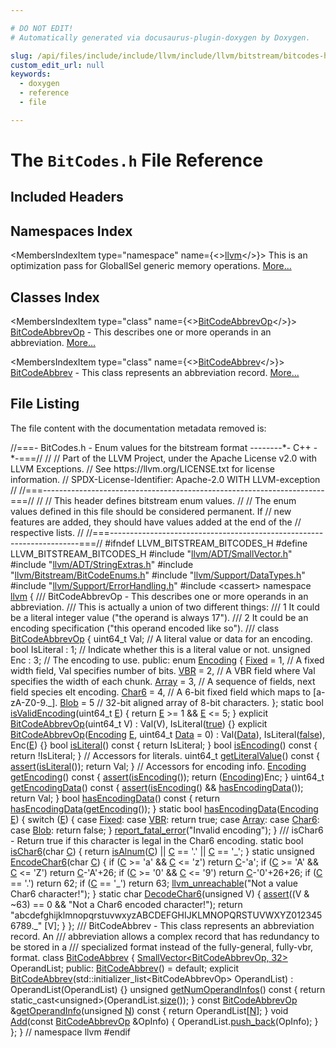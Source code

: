 ```yaml
---

# DO NOT EDIT!
# Automatically generated via docusaurus-plugin-doxygen by Doxygen.

slug: /api/files/include/include/llvm/include/llvm/bitstream/bitcodes-h
custom_edit_url: null
keywords:
  - doxygen
  - reference
  - file

---
```





# The `BitCodes.h` File Reference

<DoxygenPage pluginConfig={pluginConfig}>



## Included Headers

<IncludesList>
<IncludesListItem
  filePath="llvm/ADT/SmallVector.h"
  permalink="/docs/api/files/include/include/llvm/include/llvm/adt/smallvector-h"
  isLocal="true" />
<IncludesListItem
  filePath="llvm/ADT/StringExtras.h"
  permalink="/docs/api/files/include/include/llvm/include/llvm/adt/stringextras-h"
  isLocal="true" />
<IncludesListItem
  filePath="llvm/Bitstream/BitCodeEnums.h"
  permalink="/docs/api/files/include/include/llvm/include/llvm/bitstream/bitcodeenums-h"
  isLocal="true" />
<IncludesListItem
  filePath="llvm/Support/DataTypes.h"
  permalink="/docs/api/files/include/include/llvm/include/llvm/support/datatypes-h"
  isLocal="true" />
<IncludesListItem
  filePath="llvm/Support/ErrorHandling.h"
  permalink="/docs/api/files/include/include/llvm/include/llvm/support/errorhandling-h"
  isLocal="true" />
<IncludesListItem
  filePath="cassert"
  permalink=""
  isLocal="false" />
</IncludesList>

## Namespaces Index

<MembersIndex>

<MembersIndexItem
  type="namespace"
  name={<><a href="/docs/api/namespaces/llvm">llvm</a></>}>
This is an optimization pass for GlobalISel generic memory operations. <a href="/docs/api/namespaces/llvm/#details">More...</a>
</MembersIndexItem>

</MembersIndex>

## Classes Index

<MembersIndex>

<MembersIndexItem
  type="class"
  name={<><a href="/docs/api/classes/llvm/bitcodeabbrevop">BitCodeAbbrevOp</a></>}>
<a href="/docs/api/classes/llvm/bitcodeabbrevop">BitCodeAbbrevOp</a> - This describes one or more operands in an abbreviation. <a href="/docs/api/classes/llvm/bitcodeabbrevop/#details">More...</a>
</MembersIndexItem>

<MembersIndexItem
  type="class"
  name={<><a href="/docs/api/classes/llvm/bitcodeabbrev">BitCodeAbbrev</a></>}>
<a href="/docs/api/classes/llvm/bitcodeabbrev">BitCodeAbbrev</a> - This class represents an abbreviation record. <a href="/docs/api/classes/llvm/bitcodeabbrev/#details">More...</a>
</MembersIndexItem>

</MembersIndex>


## File Listing

The file content with the documentation metadata removed is:

<ProgramListing>

<Link id="l00001" /><CodeLine lineNumber="1"><Highlight kind="comment">//===- BitCodes.h - Enum values for the bitstream format --------&#42;- C++ -&#42;-===//</Highlight><Highlight kind="normal"></Highlight></CodeLine>
<Link id="l00002" /><CodeLine lineNumber="2"><Highlight kind="normal"></Highlight><Highlight kind="comment">//</Highlight><Highlight kind="normal"></Highlight></CodeLine>
<Link id="l00003" /><CodeLine lineNumber="3"><Highlight kind="normal"></Highlight><Highlight kind="comment">// Part of the LLVM Project, under the Apache License v2.0 with LLVM Exceptions.</Highlight><Highlight kind="normal"></Highlight></CodeLine>
<Link id="l00004" /><CodeLine lineNumber="4"><Highlight kind="normal"></Highlight><Highlight kind="comment">// See https://llvm.org/LICENSE.txt for license information.</Highlight><Highlight kind="normal"></Highlight></CodeLine>
<Link id="l00005" /><CodeLine lineNumber="5"><Highlight kind="normal"></Highlight><Highlight kind="comment">// SPDX-License-Identifier: Apache-2.0 WITH LLVM-exception</Highlight><Highlight kind="normal"></Highlight></CodeLine>
<Link id="l00006" /><CodeLine lineNumber="6"><Highlight kind="normal"></Highlight><Highlight kind="comment">//</Highlight><Highlight kind="normal"></Highlight></CodeLine>
<Link id="l00007" /><CodeLine lineNumber="7"><Highlight kind="normal"></Highlight><Highlight kind="comment">//===----------------------------------------------------------------------===//</Highlight><Highlight kind="normal"></Highlight></CodeLine>
<Link id="l00008" /><CodeLine lineNumber="8"><Highlight kind="normal"></Highlight><Highlight kind="comment">//</Highlight><Highlight kind="normal"></Highlight></CodeLine>
<Link id="l00009" /><CodeLine lineNumber="9"><Highlight kind="normal"></Highlight><Highlight kind="comment">// This header defines bitstream enum values.</Highlight><Highlight kind="normal"></Highlight></CodeLine>
<Link id="l00010" /><CodeLine lineNumber="10"><Highlight kind="normal"></Highlight><Highlight kind="comment">//</Highlight><Highlight kind="normal"></Highlight></CodeLine>
<Link id="l00011" /><CodeLine lineNumber="11"><Highlight kind="normal"></Highlight><Highlight kind="comment">// The enum values defined in this file should be considered permanent.  If</Highlight><Highlight kind="normal"></Highlight></CodeLine>
<Link id="l00012" /><CodeLine lineNumber="12"><Highlight kind="normal"></Highlight><Highlight kind="comment">// new features are added, they should have values added at the end of the</Highlight><Highlight kind="normal"></Highlight></CodeLine>
<Link id="l00013" /><CodeLine lineNumber="13"><Highlight kind="normal"></Highlight><Highlight kind="comment">// respective lists.</Highlight><Highlight kind="normal"></Highlight></CodeLine>
<Link id="l00014" /><CodeLine lineNumber="14"><Highlight kind="normal"></Highlight><Highlight kind="comment">//</Highlight><Highlight kind="normal"></Highlight></CodeLine>
<Link id="l00015" /><CodeLine lineNumber="15"><Highlight kind="normal"></Highlight><Highlight kind="comment">//===----------------------------------------------------------------------===//</Highlight><Highlight kind="normal"></Highlight></CodeLine>
<Link id="l00016" /><CodeLine lineNumber="16"><Highlight kind="normal"></Highlight></CodeLine>
<Link id="l00017" /><CodeLine lineNumber="17"><Highlight kind="normal"></Highlight><Highlight kind="preprocessor">#ifndef LLVM&#95;BITSTREAM&#95;BITCODES&#95;H</Highlight><Highlight kind="normal"></Highlight></CodeLine>
<Link id="l00018" /><CodeLine lineNumber="18"><Highlight kind="normal"></Highlight><Highlight kind="preprocessor">#define LLVM&#95;BITSTREAM&#95;BITCODES&#95;H</Highlight><Highlight kind="normal"></Highlight></CodeLine>
<Link id="l00019" /><CodeLine lineNumber="19"><Highlight kind="normal"></Highlight></CodeLine>
<Link id="l00020" /><CodeLine lineNumber="20"><Highlight kind="normal"></Highlight><Highlight kind="preprocessor">#include &quot;<a href="/docs/api/files/include/include/llvm/include/llvm/adt/smallvector-h">llvm/ADT/SmallVector.h</a>&quot;</Highlight><Highlight kind="normal"></Highlight></CodeLine>
<Link id="l00021" /><CodeLine lineNumber="21"><Highlight kind="normal"></Highlight><Highlight kind="preprocessor">#include &quot;<a href="/docs/api/files/include/include/llvm/include/llvm/adt/stringextras-h">llvm/ADT/StringExtras.h</a>&quot;</Highlight><Highlight kind="normal"></Highlight></CodeLine>
<Link id="l00022" /><CodeLine lineNumber="22"><Highlight kind="normal"></Highlight><Highlight kind="preprocessor">#include &quot;<a href="/docs/api/files/include/include/llvm/include/llvm/bitstream/bitcodeenums-h">llvm/Bitstream/BitCodeEnums.h</a>&quot;</Highlight><Highlight kind="normal"></Highlight></CodeLine>
<Link id="l00023" /><CodeLine lineNumber="23"><Highlight kind="normal"></Highlight><Highlight kind="preprocessor">#include &quot;<a href="/docs/api/files/include/include/llvm/include/llvm/support/datatypes-h">llvm/Support/DataTypes.h</a>&quot;</Highlight><Highlight kind="normal"></Highlight></CodeLine>
<Link id="l00024" /><CodeLine lineNumber="24"><Highlight kind="normal"></Highlight><Highlight kind="preprocessor">#include &quot;<a href="/docs/api/files/include/include/llvm/include/llvm/support/errorhandling-h">llvm/Support/ErrorHandling.h</a>&quot;</Highlight><Highlight kind="normal"></Highlight></CodeLine>
<Link id="l00025" /><CodeLine lineNumber="25"><Highlight kind="normal"></Highlight><Highlight kind="preprocessor">#include &lt;cassert&gt;</Highlight><Highlight kind="normal"></Highlight></CodeLine>
<Link id="l00026" /><CodeLine lineNumber="26"><Highlight kind="normal"></Highlight></CodeLine>
<Link id="l00027" /><CodeLine lineNumber="27"><Highlight kind="normal"></Highlight><Highlight kind="keyword">namespace </Highlight><Highlight kind="normal"><a href="/docs/api/namespaces/llvm">llvm</a> &#123;</Highlight><Highlight kind="comment"></Highlight></CodeLine>
<Link id="l00028" /><CodeLine lineNumber="28"><Highlight kind="comment">/// BitCodeAbbrevOp - This describes one or more operands in an abbreviation.</Highlight></CodeLine>
<Link id="l00029" /><CodeLine lineNumber="29"><Highlight kind="comment">/// This is actually a union of two different things:</Highlight></CodeLine>
<Link id="l00030" /><CodeLine lineNumber="30"><Highlight kind="comment">///   1 It could be a literal integer value (&quot;the operand is always 17&quot;).</Highlight></CodeLine>
<Link id="l00031" /><CodeLine lineNumber="31"><Highlight kind="comment">///   2 It could be an encoding specification (&quot;this operand encoded like so&quot;).</Highlight></CodeLine>
<Link id="l00032" /><CodeLine lineNumber="32"><Highlight kind="comment">///</Highlight><Highlight kind="normal"></Highlight></CodeLine>
<Link id="l00033" /><CodeLine lineNumber="33" lineLink="/docs/api/classes/llvm/bitcodeabbrevop"><Highlight kind="normal"></Highlight><Highlight kind="keyword">class </Highlight><Highlight kind="normal"><a href="/docs/api/classes/llvm/bitcodeabbrevop/#a1f110ef2940ded67984bb61231099377">BitCodeAbbrevOp</a> &#123;</Highlight></CodeLine>
<Link id="l00034" /><CodeLine lineNumber="34"><Highlight kind="normal">  uint64&#95;t Val;           </Highlight><Highlight kind="comment">// A literal value or data for an encoding.</Highlight><Highlight kind="normal"></Highlight></CodeLine>
<Link id="l00035" /><CodeLine lineNumber="35"><Highlight kind="normal">  </Highlight><Highlight kind="keywordtype">bool</Highlight><Highlight kind="normal"> IsLiteral : 1;     </Highlight><Highlight kind="comment">// Indicate whether this is a literal value or not.</Highlight><Highlight kind="normal"></Highlight></CodeLine>
<Link id="l00036" /><CodeLine lineNumber="36"><Highlight kind="normal">  </Highlight><Highlight kind="keywordtype">unsigned</Highlight><Highlight kind="normal"> Enc   : 3;     </Highlight><Highlight kind="comment">// The encoding to use.</Highlight><Highlight kind="normal"></Highlight></CodeLine>
<Link id="l00037" /><CodeLine lineNumber="37"><Highlight kind="normal"></Highlight><Highlight kind="keyword">public</Highlight><Highlight kind="normal">:</Highlight></CodeLine>
<Link id="l00038" /><CodeLine lineNumber="38" lineLink="/docs/api/classes/llvm/bitcodeabbrevop/#a8694ae7ca83441b2764d71711b17e672"><Highlight kind="normal">  </Highlight><Highlight kind="keyword">enum</Highlight><Highlight kind="normal"> <a href="/docs/api/classes/llvm/bitcodeabbrevop/#a8694ae7ca83441b2764d71711b17e672">Encoding</a> &#123;</Highlight></CodeLine>
<Link id="l00039" /><CodeLine lineNumber="39" lineLink="/docs/api/classes/llvm/bitcodeabbrevop/#a8694ae7ca83441b2764d71711b17e672abfdef4054ace82e3ddb8794bc5ca471c"><Highlight kind="normal">    <a href="/docs/api/classes/llvm/bitcodeabbrevop/#a8694ae7ca83441b2764d71711b17e672abfdef4054ace82e3ddb8794bc5ca471c">Fixed</a> = 1,  </Highlight><Highlight kind="comment">// A fixed width field, Val specifies number of bits.</Highlight><Highlight kind="normal"></Highlight></CodeLine>
<Link id="l00040" /><CodeLine lineNumber="40" lineLink="/docs/api/classes/llvm/bitcodeabbrevop/#a8694ae7ca83441b2764d71711b17e672ade2457e8051855ad2911d62202458e20"><Highlight kind="normal">    <a href="/docs/api/classes/llvm/bitcodeabbrevop/#a8694ae7ca83441b2764d71711b17e672ade2457e8051855ad2911d62202458e20">VBR</a>   = 2,  </Highlight><Highlight kind="comment">// A VBR field where Val specifies the width of each chunk.</Highlight><Highlight kind="normal"></Highlight></CodeLine>
<Link id="l00041" /><CodeLine lineNumber="41" lineLink="/docs/api/classes/llvm/bitcodeabbrevop/#a8694ae7ca83441b2764d71711b17e672ac45cef5b964b589fb0741ccc577eaf2c"><Highlight kind="normal">    <a href="/docs/api/classes/llvm/bitcodeabbrevop/#a8694ae7ca83441b2764d71711b17e672ac45cef5b964b589fb0741ccc577eaf2c">Array</a> = 3,  </Highlight><Highlight kind="comment">// A sequence of fields, next field species elt encoding.</Highlight><Highlight kind="normal"></Highlight></CodeLine>
<Link id="l00042" /><CodeLine lineNumber="42" lineLink="/docs/api/classes/llvm/bitcodeabbrevop/#a8694ae7ca83441b2764d71711b17e672a5a7811cd25e6ed838a03c49776237b4a"><Highlight kind="normal">    <a href="/docs/api/classes/llvm/bitcodeabbrevop/#a8694ae7ca83441b2764d71711b17e672a5a7811cd25e6ed838a03c49776237b4a">Char6</a> = 4,  </Highlight><Highlight kind="comment">// A 6-bit fixed field which maps to &#91;a-zA-Z0-9.&#95;&#93;.</Highlight><Highlight kind="normal"></Highlight></CodeLine>
<Link id="l00043" /><CodeLine lineNumber="43" lineLink="/docs/api/classes/llvm/bitcodeabbrevop/#a8694ae7ca83441b2764d71711b17e672a35cc66c7fc730d5572ae851efc3f3f47"><Highlight kind="normal">    <a href="/docs/api/classes/llvm/bitcodeabbrevop/#a8694ae7ca83441b2764d71711b17e672a35cc66c7fc730d5572ae851efc3f3f47">Blob</a>  = 5   </Highlight><Highlight kind="comment">// 32-bit aligned array of 8-bit characters.</Highlight><Highlight kind="normal"></Highlight></CodeLine>
<Link id="l00044" /><CodeLine lineNumber="44"><Highlight kind="normal">  &#125;;</Highlight></CodeLine>
<Link id="l00045" /><CodeLine lineNumber="45"><Highlight kind="normal"></Highlight></CodeLine>
<Link id="l00046" /><CodeLine lineNumber="46" lineLink="/docs/api/classes/llvm/bitcodeabbrevop/#a1e36d5beb226a6e34370d47cf0d76b70"><Highlight kind="normal">  </Highlight><Highlight kind="keyword">static</Highlight><Highlight kind="normal"> </Highlight><Highlight kind="keywordtype">bool</Highlight><Highlight kind="normal"> <a href="/docs/api/classes/llvm/bitcodeabbrevop/#a1e36d5beb226a6e34370d47cf0d76b70">isValidEncoding</a>(uint64&#95;t <a href="/docs/api/files/lib/lib/ir/builtingcs-cpp/#abb2b3a60ccc38a28239e19a1646e0c8a">E</a>) &#123;</Highlight></CodeLine>
<Link id="l00047" /><CodeLine lineNumber="47"><Highlight kind="normal">    </Highlight><Highlight kind="keywordflow">return</Highlight><Highlight kind="normal"> <a href="/docs/api/files/lib/lib/ir/builtingcs-cpp/#abb2b3a60ccc38a28239e19a1646e0c8a">E</a> &gt;= 1 &amp;&amp; <a href="/docs/api/files/lib/lib/ir/builtingcs-cpp/#abb2b3a60ccc38a28239e19a1646e0c8a">E</a> &lt;= 5;</Highlight></CodeLine>
<Link id="l00048" /><CodeLine lineNumber="48"><Highlight kind="normal">  &#125;</Highlight></CodeLine>
<Link id="l00049" /><CodeLine lineNumber="49"><Highlight kind="normal"></Highlight></CodeLine>
<Link id="l00050" /><CodeLine lineNumber="50" lineLink="/docs/api/classes/llvm/bitcodeabbrevop/#a1f110ef2940ded67984bb61231099377"><Highlight kind="normal">  </Highlight><Highlight kind="keyword">explicit</Highlight><Highlight kind="normal"> <a href="/docs/api/classes/llvm/bitcodeabbrevop/#a1f110ef2940ded67984bb61231099377">BitCodeAbbrevOp</a>(uint64&#95;t V) :  Val(V), IsLiteral(<a href="/docs/api/files/lib/lib/analysis/basicaliasanalysis-cpp/#af6d5cafbdfc5313e65d990120021a3ec">true</a>) &#123;&#125;</Highlight></CodeLine>
<Link id="l00051" /><CodeLine lineNumber="51" lineLink="/docs/api/classes/llvm/bitcodeabbrevop/#a8ee361f2c3f03608ca7159133ac4396f"><Highlight kind="normal">  </Highlight><Highlight kind="keyword">explicit</Highlight><Highlight kind="normal"> <a href="/docs/api/classes/llvm/bitcodeabbrevop/#a8ee361f2c3f03608ca7159133ac4396f">BitCodeAbbrevOp</a>(<a href="/docs/api/classes/llvm/bitcodeabbrevop/#a8694ae7ca83441b2764d71711b17e672">Encoding</a> <a href="/docs/api/files/lib/lib/ir/builtingcs-cpp/#abb2b3a60ccc38a28239e19a1646e0c8a">E</a>, uint64&#95;t <a href="/docs/api/namespaces/llvm/#aa20539e89704d20b98b97e9c3feac934">Data</a> = 0)</Highlight></CodeLine>
<Link id="l00052" /><CodeLine lineNumber="52"><Highlight kind="normal">    : Val(<a href="/docs/api/namespaces/llvm/#aa20539e89704d20b98b97e9c3feac934">Data</a>), IsLiteral(<a href="/docs/api/namespaces/false">false</a>), Enc(<a href="/docs/api/files/lib/lib/ir/builtingcs-cpp/#abb2b3a60ccc38a28239e19a1646e0c8a">E</a>) &#123;&#125;</Highlight></CodeLine>
<Link id="l00053" /><CodeLine lineNumber="53"><Highlight kind="normal"></Highlight></CodeLine>
<Link id="l00054" /><CodeLine lineNumber="54" lineLink="/docs/api/classes/llvm/bitcodeabbrevop/#a6f1603f92a466f1b509194b8a81bb126"><Highlight kind="normal">  </Highlight><Highlight kind="keywordtype">bool</Highlight><Highlight kind="normal"> <a href="/docs/api/classes/llvm/bitcodeabbrevop/#a6f1603f92a466f1b509194b8a81bb126">isLiteral</a>()</Highlight><Highlight kind="keyword"> const  </Highlight><Highlight kind="normal">&#123; </Highlight><Highlight kind="keywordflow">return</Highlight><Highlight kind="normal"> IsLiteral; &#125;</Highlight></CodeLine>
<Link id="l00055" /><CodeLine lineNumber="55" lineLink="/docs/api/classes/llvm/bitcodeabbrevop/#a76df75acf1c2d256650e9a1f48ec6841"><Highlight kind="normal">  </Highlight><Highlight kind="keywordtype">bool</Highlight><Highlight kind="normal"> <a href="/docs/api/classes/llvm/bitcodeabbrevop/#a76df75acf1c2d256650e9a1f48ec6841">isEncoding</a>()</Highlight><Highlight kind="keyword"> const </Highlight><Highlight kind="normal">&#123; </Highlight><Highlight kind="keywordflow">return</Highlight><Highlight kind="normal"> !IsLiteral; &#125;</Highlight></CodeLine>
<Link id="l00056" /><CodeLine lineNumber="56"><Highlight kind="normal"></Highlight></CodeLine>
<Link id="l00057" /><CodeLine lineNumber="57"><Highlight kind="normal">  </Highlight><Highlight kind="comment">// Accessors for literals.</Highlight><Highlight kind="normal"></Highlight></CodeLine>
<Link id="l00058" /><CodeLine lineNumber="58" lineLink="/docs/api/classes/llvm/bitcodeabbrevop/#a0bc6f7bc37fa086d3161c2c9094d45f7"><Highlight kind="normal">  uint64&#95;t <a href="/docs/api/classes/llvm/bitcodeabbrevop/#a0bc6f7bc37fa086d3161c2c9094d45f7">getLiteralValue</a>()</Highlight><Highlight kind="keyword"> const </Highlight><Highlight kind="normal">&#123; <a href="/docs/api/files/lib/lib/target/lib/target/amdgpu/silowercontrolflow-cpp/#a4868c5d81c5ccc98c47aeab6244346a0">assert</a>(<a href="/docs/api/classes/llvm/bitcodeabbrevop/#a6f1603f92a466f1b509194b8a81bb126">isLiteral</a>()); </Highlight><Highlight kind="keywordflow">return</Highlight><Highlight kind="normal"> Val; &#125;</Highlight></CodeLine>
<Link id="l00059" /><CodeLine lineNumber="59"><Highlight kind="normal"></Highlight></CodeLine>
<Link id="l00060" /><CodeLine lineNumber="60"><Highlight kind="normal">  </Highlight><Highlight kind="comment">// Accessors for encoding info.</Highlight><Highlight kind="normal"></Highlight></CodeLine>
<Link id="l00061" /><CodeLine lineNumber="61" lineLink="/docs/api/classes/llvm/bitcodeabbrevop/#ada35e1af0081a146ef125b96ffef7c37"><Highlight kind="normal">  <a href="/docs/api/classes/llvm/bitcodeabbrevop/#a8694ae7ca83441b2764d71711b17e672">Encoding</a> <a href="/docs/api/classes/llvm/bitcodeabbrevop/#ada35e1af0081a146ef125b96ffef7c37">getEncoding</a>()</Highlight><Highlight kind="keyword"> const </Highlight><Highlight kind="normal">&#123; <a href="/docs/api/files/lib/lib/target/lib/target/amdgpu/silowercontrolflow-cpp/#a4868c5d81c5ccc98c47aeab6244346a0">assert</a>(<a href="/docs/api/classes/llvm/bitcodeabbrevop/#a76df75acf1c2d256650e9a1f48ec6841">isEncoding</a>()); </Highlight><Highlight kind="keywordflow">return</Highlight><Highlight kind="normal"> (<a href="/docs/api/classes/llvm/bitcodeabbrevop/#a8694ae7ca83441b2764d71711b17e672">Encoding</a>)Enc; &#125;</Highlight></CodeLine>
<Link id="l00062" /><CodeLine lineNumber="62" lineLink="/docs/api/classes/llvm/bitcodeabbrevop/#af7ce5e3c7c6d19179148ae60888aeae5"><Highlight kind="normal">  uint64&#95;t <a href="/docs/api/classes/llvm/bitcodeabbrevop/#af7ce5e3c7c6d19179148ae60888aeae5">getEncodingData</a>()</Highlight><Highlight kind="keyword"> const </Highlight><Highlight kind="normal">&#123;</Highlight></CodeLine>
<Link id="l00063" /><CodeLine lineNumber="63"><Highlight kind="normal">    <a href="/docs/api/files/lib/lib/target/lib/target/amdgpu/silowercontrolflow-cpp/#a4868c5d81c5ccc98c47aeab6244346a0">assert</a>(<a href="/docs/api/classes/llvm/bitcodeabbrevop/#a76df75acf1c2d256650e9a1f48ec6841">isEncoding</a>() &amp;&amp; <a href="/docs/api/classes/llvm/bitcodeabbrevop/#a4bd23dfb57d0c2de37906bcfd6cfa4b0">hasEncodingData</a>());</Highlight></CodeLine>
<Link id="l00064" /><CodeLine lineNumber="64"><Highlight kind="normal">    </Highlight><Highlight kind="keywordflow">return</Highlight><Highlight kind="normal"> Val;</Highlight></CodeLine>
<Link id="l00065" /><CodeLine lineNumber="65"><Highlight kind="normal">  &#125;</Highlight></CodeLine>
<Link id="l00066" /><CodeLine lineNumber="66"><Highlight kind="normal"></Highlight></CodeLine>
<Link id="l00067" /><CodeLine lineNumber="67" lineLink="/docs/api/classes/llvm/bitcodeabbrevop/#a4bd23dfb57d0c2de37906bcfd6cfa4b0"><Highlight kind="normal">  </Highlight><Highlight kind="keywordtype">bool</Highlight><Highlight kind="normal"> <a href="/docs/api/classes/llvm/bitcodeabbrevop/#a4bd23dfb57d0c2de37906bcfd6cfa4b0">hasEncodingData</a>()</Highlight><Highlight kind="keyword"> const </Highlight><Highlight kind="normal">&#123; </Highlight><Highlight kind="keywordflow">return</Highlight><Highlight kind="normal"> <a href="/docs/api/classes/llvm/bitcodeabbrevop/#a4bd23dfb57d0c2de37906bcfd6cfa4b0">hasEncodingData</a>(<a href="/docs/api/classes/llvm/bitcodeabbrevop/#ada35e1af0081a146ef125b96ffef7c37">getEncoding</a>()); &#125;</Highlight></CodeLine>
<Link id="l00068" /><CodeLine lineNumber="68" lineLink="/docs/api/classes/llvm/bitcodeabbrevop/#a7a51581067ca91dc106ff316a19a8233"><Highlight kind="normal">  </Highlight><Highlight kind="keyword">static</Highlight><Highlight kind="normal"> </Highlight><Highlight kind="keywordtype">bool</Highlight><Highlight kind="normal"> <a href="/docs/api/classes/llvm/bitcodeabbrevop/#a7a51581067ca91dc106ff316a19a8233">hasEncodingData</a>(<a href="/docs/api/classes/llvm/bitcodeabbrevop/#a8694ae7ca83441b2764d71711b17e672">Encoding</a> <a href="/docs/api/files/lib/lib/ir/builtingcs-cpp/#abb2b3a60ccc38a28239e19a1646e0c8a">E</a>) &#123;</Highlight></CodeLine>
<Link id="l00069" /><CodeLine lineNumber="69"><Highlight kind="normal">    </Highlight><Highlight kind="keywordflow">switch</Highlight><Highlight kind="normal"> (<a href="/docs/api/files/lib/lib/ir/builtingcs-cpp/#abb2b3a60ccc38a28239e19a1646e0c8a">E</a>) &#123;</Highlight></CodeLine>
<Link id="l00070" /><CodeLine lineNumber="70"><Highlight kind="normal">    </Highlight><Highlight kind="keywordflow">case</Highlight><Highlight kind="normal"> <a href="/docs/api/classes/llvm/bitcodeabbrevop/#a8694ae7ca83441b2764d71711b17e672abfdef4054ace82e3ddb8794bc5ca471c">Fixed</a>:</Highlight></CodeLine>
<Link id="l00071" /><CodeLine lineNumber="71"><Highlight kind="normal">    </Highlight><Highlight kind="keywordflow">case</Highlight><Highlight kind="normal"> <a href="/docs/api/classes/llvm/bitcodeabbrevop/#a8694ae7ca83441b2764d71711b17e672ade2457e8051855ad2911d62202458e20">VBR</a>:</Highlight></CodeLine>
<Link id="l00072" /><CodeLine lineNumber="72"><Highlight kind="normal">      </Highlight><Highlight kind="keywordflow">return</Highlight><Highlight kind="normal"> </Highlight><Highlight kind="keyword">true</Highlight><Highlight kind="normal">;</Highlight></CodeLine>
<Link id="l00073" /><CodeLine lineNumber="73"><Highlight kind="normal">    </Highlight><Highlight kind="keywordflow">case</Highlight><Highlight kind="normal"> <a href="/docs/api/classes/llvm/bitcodeabbrevop/#a8694ae7ca83441b2764d71711b17e672ac45cef5b964b589fb0741ccc577eaf2c">Array</a>:</Highlight></CodeLine>
<Link id="l00074" /><CodeLine lineNumber="74"><Highlight kind="normal">    </Highlight><Highlight kind="keywordflow">case</Highlight><Highlight kind="normal"> <a href="/docs/api/classes/llvm/bitcodeabbrevop/#a8694ae7ca83441b2764d71711b17e672a5a7811cd25e6ed838a03c49776237b4a">Char6</a>:</Highlight></CodeLine>
<Link id="l00075" /><CodeLine lineNumber="75"><Highlight kind="normal">    </Highlight><Highlight kind="keywordflow">case</Highlight><Highlight kind="normal"> <a href="/docs/api/classes/llvm/bitcodeabbrevop/#a8694ae7ca83441b2764d71711b17e672a35cc66c7fc730d5572ae851efc3f3f47">Blob</a>:</Highlight></CodeLine>
<Link id="l00076" /><CodeLine lineNumber="76"><Highlight kind="normal">      </Highlight><Highlight kind="keywordflow">return</Highlight><Highlight kind="normal"> </Highlight><Highlight kind="keyword">false</Highlight><Highlight kind="normal">;</Highlight></CodeLine>
<Link id="l00077" /><CodeLine lineNumber="77"><Highlight kind="normal">    &#125;</Highlight></CodeLine>
<Link id="l00078" /><CodeLine lineNumber="78"><Highlight kind="normal">    <a href="/docs/api/namespaces/llvm/#a7f2a3d4dcfee70225988aec53ff1e173">report&#95;fatal&#95;error</a>(</Highlight><Highlight kind="stringliteral">&quot;Invalid encoding&quot;</Highlight><Highlight kind="normal">);</Highlight></CodeLine>
<Link id="l00079" /><CodeLine lineNumber="79"><Highlight kind="normal">  &#125;</Highlight></CodeLine>
<Link id="l00080" /><CodeLine lineNumber="80"><Highlight kind="normal"></Highlight><Highlight kind="comment"></Highlight></CodeLine>
<Link id="l00081" /><CodeLine lineNumber="81"><Highlight kind="comment">  /// isChar6 - Return true if this character is legal in the Char6 encoding.</Highlight><Highlight kind="normal"></Highlight></CodeLine>
<Link id="l00082" /><CodeLine lineNumber="82" lineLink="/docs/api/classes/llvm/bitcodeabbrevop/#a04864a36012093c3174c0e762331eb23"><Highlight kind="normal">  </Highlight><Highlight kind="keyword">static</Highlight><Highlight kind="normal"> </Highlight><Highlight kind="keywordtype">bool</Highlight><Highlight kind="normal"> <a href="/docs/api/classes/llvm/bitcodeabbrevop/#a04864a36012093c3174c0e762331eb23">isChar6</a>(</Highlight><Highlight kind="keywordtype">char</Highlight><Highlight kind="normal"> <a href="/docs/api/namespaces/llvm/callingconv/#ac6aa1387c4375260e2468eb5a77fdb4cafd841a49aec1539bc88abc8ff9e170fb">C</a>) &#123; </Highlight><Highlight kind="keywordflow">return</Highlight><Highlight kind="normal"> <a href="/docs/api/namespaces/llvm/#a8a0d39a17f2152e31271da7e7491d60e">isAlnum</a>(<a href="/docs/api/namespaces/llvm/callingconv/#ac6aa1387c4375260e2468eb5a77fdb4cafd841a49aec1539bc88abc8ff9e170fb">C</a>) || <a href="/docs/api/namespaces/llvm/callingconv/#ac6aa1387c4375260e2468eb5a77fdb4cafd841a49aec1539bc88abc8ff9e170fb">C</a> == </Highlight><Highlight kind="charliteral">&#39;.&#39;</Highlight><Highlight kind="normal"> || <a href="/docs/api/namespaces/llvm/callingconv/#ac6aa1387c4375260e2468eb5a77fdb4cafd841a49aec1539bc88abc8ff9e170fb">C</a> == </Highlight><Highlight kind="charliteral">&#39;&#95;&#39;</Highlight><Highlight kind="normal">; &#125;</Highlight></CodeLine>
<Link id="l00083" /><CodeLine lineNumber="83" lineLink="/docs/api/classes/llvm/bitcodeabbrevop/#a237f73b4bae0fb3a40d99a65a77c3f27"><Highlight kind="normal">  </Highlight><Highlight kind="keyword">static</Highlight><Highlight kind="normal"> </Highlight><Highlight kind="keywordtype">unsigned</Highlight><Highlight kind="normal"> <a href="/docs/api/classes/llvm/bitcodeabbrevop/#a237f73b4bae0fb3a40d99a65a77c3f27">EncodeChar6</a>(</Highlight><Highlight kind="keywordtype">char</Highlight><Highlight kind="normal"> <a href="/docs/api/namespaces/llvm/callingconv/#ac6aa1387c4375260e2468eb5a77fdb4cafd841a49aec1539bc88abc8ff9e170fb">C</a>) &#123;</Highlight></CodeLine>
<Link id="l00084" /><CodeLine lineNumber="84"><Highlight kind="normal">    </Highlight><Highlight kind="keywordflow">if</Highlight><Highlight kind="normal"> (<a href="/docs/api/namespaces/llvm/callingconv/#ac6aa1387c4375260e2468eb5a77fdb4cafd841a49aec1539bc88abc8ff9e170fb">C</a> &gt;= </Highlight><Highlight kind="charliteral">&#39;a&#39;</Highlight><Highlight kind="normal"> &amp;&amp; <a href="/docs/api/namespaces/llvm/callingconv/#ac6aa1387c4375260e2468eb5a77fdb4cafd841a49aec1539bc88abc8ff9e170fb">C</a> &lt;= </Highlight><Highlight kind="charliteral">&#39;z&#39;</Highlight><Highlight kind="normal">) </Highlight><Highlight kind="keywordflow">return</Highlight><Highlight kind="normal"> <a href="/docs/api/namespaces/llvm/callingconv/#ac6aa1387c4375260e2468eb5a77fdb4cafd841a49aec1539bc88abc8ff9e170fb">C</a>-</Highlight><Highlight kind="charliteral">&#39;a&#39;</Highlight><Highlight kind="normal">;</Highlight></CodeLine>
<Link id="l00085" /><CodeLine lineNumber="85"><Highlight kind="normal">    </Highlight><Highlight kind="keywordflow">if</Highlight><Highlight kind="normal"> (<a href="/docs/api/namespaces/llvm/callingconv/#ac6aa1387c4375260e2468eb5a77fdb4cafd841a49aec1539bc88abc8ff9e170fb">C</a> &gt;= </Highlight><Highlight kind="charliteral">&#39;A&#39;</Highlight><Highlight kind="normal"> &amp;&amp; <a href="/docs/api/namespaces/llvm/callingconv/#ac6aa1387c4375260e2468eb5a77fdb4cafd841a49aec1539bc88abc8ff9e170fb">C</a> &lt;= </Highlight><Highlight kind="charliteral">&#39;Z&#39;</Highlight><Highlight kind="normal">) </Highlight><Highlight kind="keywordflow">return</Highlight><Highlight kind="normal"> <a href="/docs/api/namespaces/llvm/callingconv/#ac6aa1387c4375260e2468eb5a77fdb4cafd841a49aec1539bc88abc8ff9e170fb">C</a>-</Highlight><Highlight kind="charliteral">&#39;A&#39;</Highlight><Highlight kind="normal">+26;</Highlight></CodeLine>
<Link id="l00086" /><CodeLine lineNumber="86"><Highlight kind="normal">    </Highlight><Highlight kind="keywordflow">if</Highlight><Highlight kind="normal"> (<a href="/docs/api/namespaces/llvm/callingconv/#ac6aa1387c4375260e2468eb5a77fdb4cafd841a49aec1539bc88abc8ff9e170fb">C</a> &gt;= </Highlight><Highlight kind="charliteral">&#39;0&#39;</Highlight><Highlight kind="normal"> &amp;&amp; <a href="/docs/api/namespaces/llvm/callingconv/#ac6aa1387c4375260e2468eb5a77fdb4cafd841a49aec1539bc88abc8ff9e170fb">C</a> &lt;= </Highlight><Highlight kind="charliteral">&#39;9&#39;</Highlight><Highlight kind="normal">) </Highlight><Highlight kind="keywordflow">return</Highlight><Highlight kind="normal"> <a href="/docs/api/namespaces/llvm/callingconv/#ac6aa1387c4375260e2468eb5a77fdb4cafd841a49aec1539bc88abc8ff9e170fb">C</a>-</Highlight><Highlight kind="charliteral">&#39;0&#39;</Highlight><Highlight kind="normal">+26+26;</Highlight></CodeLine>
<Link id="l00087" /><CodeLine lineNumber="87"><Highlight kind="normal">    </Highlight><Highlight kind="keywordflow">if</Highlight><Highlight kind="normal"> (<a href="/docs/api/namespaces/llvm/callingconv/#ac6aa1387c4375260e2468eb5a77fdb4cafd841a49aec1539bc88abc8ff9e170fb">C</a> == </Highlight><Highlight kind="charliteral">&#39;.&#39;</Highlight><Highlight kind="normal">)             </Highlight><Highlight kind="keywordflow">return</Highlight><Highlight kind="normal"> 62;</Highlight></CodeLine>
<Link id="l00088" /><CodeLine lineNumber="88"><Highlight kind="normal">    </Highlight><Highlight kind="keywordflow">if</Highlight><Highlight kind="normal"> (<a href="/docs/api/namespaces/llvm/callingconv/#ac6aa1387c4375260e2468eb5a77fdb4cafd841a49aec1539bc88abc8ff9e170fb">C</a> == </Highlight><Highlight kind="charliteral">&#39;&#95;&#39;</Highlight><Highlight kind="normal">)             </Highlight><Highlight kind="keywordflow">return</Highlight><Highlight kind="normal"> 63;</Highlight></CodeLine>
<Link id="l00089" /><CodeLine lineNumber="89"><Highlight kind="normal">    <a href="/docs/api/files/include/include/llvm/include/llvm/support/errorhandling-h/#ace243f5c25697a1107cce46626b3dc94">llvm&#95;unreachable</a>(</Highlight><Highlight kind="stringliteral">&quot;Not a value Char6 character!&quot;</Highlight><Highlight kind="normal">);</Highlight></CodeLine>
<Link id="l00090" /><CodeLine lineNumber="90"><Highlight kind="normal">  &#125;</Highlight></CodeLine>
<Link id="l00091" /><CodeLine lineNumber="91"><Highlight kind="normal"></Highlight></CodeLine>
<Link id="l00092" /><CodeLine lineNumber="92" lineLink="/docs/api/classes/llvm/bitcodeabbrevop/#adcc0f2fa34728fc1a9d84a554d68b8e5"><Highlight kind="normal">  </Highlight><Highlight kind="keyword">static</Highlight><Highlight kind="normal"> </Highlight><Highlight kind="keywordtype">char</Highlight><Highlight kind="normal"> <a href="/docs/api/classes/llvm/bitcodeabbrevop/#adcc0f2fa34728fc1a9d84a554d68b8e5">DecodeChar6</a>(</Highlight><Highlight kind="keywordtype">unsigned</Highlight><Highlight kind="normal"> V) &#123;</Highlight></CodeLine>
<Link id="l00093" /><CodeLine lineNumber="93"><Highlight kind="normal">    <a href="/docs/api/files/lib/lib/target/lib/target/amdgpu/silowercontrolflow-cpp/#a4868c5d81c5ccc98c47aeab6244346a0">assert</a>((V &amp; ~63) == 0 &amp;&amp; </Highlight><Highlight kind="stringliteral">&quot;Not a Char6 encoded character!&quot;</Highlight><Highlight kind="normal">);</Highlight></CodeLine>
<Link id="l00094" /><CodeLine lineNumber="94"><Highlight kind="normal">    </Highlight><Highlight kind="keywordflow">return</Highlight><Highlight kind="normal"> </Highlight><Highlight kind="stringliteral">&quot;abcdefghijklmnopqrstuvwxyzABCDEFGHIJKLMNOPQRSTUVWXYZ0123456789.&#95;&quot;</Highlight><Highlight kind="normal"></Highlight></CodeLine>
<Link id="l00095" /><CodeLine lineNumber="95"><Highlight kind="normal">        &#91;V&#93;;</Highlight></CodeLine>
<Link id="l00096" /><CodeLine lineNumber="96"><Highlight kind="normal">  &#125;</Highlight></CodeLine>
<Link id="l00097" /><CodeLine lineNumber="97"><Highlight kind="normal"></Highlight></CodeLine>
<Link id="l00098" /><CodeLine lineNumber="98"><Highlight kind="normal">&#125;;</Highlight></CodeLine>
<Link id="l00099" /><CodeLine lineNumber="99"><Highlight kind="normal"></Highlight><Highlight kind="comment"></Highlight></CodeLine>
<Link id="l00100" /><CodeLine lineNumber="100"><Highlight kind="comment">/// BitCodeAbbrev - This class represents an abbreviation record.  An</Highlight></CodeLine>
<Link id="l00101" /><CodeLine lineNumber="101"><Highlight kind="comment">/// abbreviation allows a complex record that has redundancy to be stored in a</Highlight></CodeLine>
<Link id="l00102" /><CodeLine lineNumber="102"><Highlight kind="comment">/// specialized format instead of the fully-general, fully-vbr, format.</Highlight><Highlight kind="normal"></Highlight></CodeLine>
<Link id="l00103" /><CodeLine lineNumber="103" lineLink="/docs/api/classes/llvm/bitcodeabbrev"><Highlight kind="normal"></Highlight><Highlight kind="keyword">class </Highlight><Highlight kind="normal"><a href="/docs/api/classes/llvm/bitcodeabbrev/#af24573416131d18b7f37bba85f7deac5">BitCodeAbbrev</a> &#123;</Highlight></CodeLine>
<Link id="l00104" /><CodeLine lineNumber="104"><Highlight kind="normal">  <a href="/docs/api/classes/llvm/smallvector">SmallVector&lt;BitCodeAbbrevOp, 32&gt;</a> OperandList;</Highlight></CodeLine>
<Link id="l00105" /><CodeLine lineNumber="105"><Highlight kind="normal"></Highlight></CodeLine>
<Link id="l00106" /><CodeLine lineNumber="106"><Highlight kind="normal"></Highlight><Highlight kind="keyword">public</Highlight><Highlight kind="normal">:</Highlight></CodeLine>
<Link id="l00107" /><CodeLine lineNumber="107" lineLink="/docs/api/classes/llvm/bitcodeabbrev/#af24573416131d18b7f37bba85f7deac5"><Highlight kind="normal">  <a href="/docs/api/classes/llvm/bitcodeabbrev/#af24573416131d18b7f37bba85f7deac5">BitCodeAbbrev</a>() = </Highlight><Highlight kind="keywordflow">default</Highlight><Highlight kind="normal">;</Highlight></CodeLine>
<Link id="l00108" /><CodeLine lineNumber="108"><Highlight kind="normal"></Highlight></CodeLine>
<Link id="l00109" /><CodeLine lineNumber="109" lineLink="/docs/api/classes/llvm/bitcodeabbrev/#a0f48b6c9af682e45902defcf34067b76"><Highlight kind="normal">  </Highlight><Highlight kind="keyword">explicit</Highlight><Highlight kind="normal"> <a href="/docs/api/classes/llvm/bitcodeabbrev/#a0f48b6c9af682e45902defcf34067b76">BitCodeAbbrev</a>(std::initializer&#95;list&lt;BitCodeAbbrevOp&gt; OperandList)</Highlight></CodeLine>
<Link id="l00110" /><CodeLine lineNumber="110"><Highlight kind="normal">      : OperandList(OperandList) &#123;&#125;</Highlight></CodeLine>
<Link id="l00111" /><CodeLine lineNumber="111"><Highlight kind="normal"></Highlight></CodeLine>
<Link id="l00112" /><CodeLine lineNumber="112" lineLink="/docs/api/classes/llvm/bitcodeabbrev/#a2ca29bb80c1ac943509a6d7e3cf613e2"><Highlight kind="normal">  </Highlight><Highlight kind="keywordtype">unsigned</Highlight><Highlight kind="normal"> <a href="/docs/api/classes/llvm/bitcodeabbrev/#a2ca29bb80c1ac943509a6d7e3cf613e2">getNumOperandInfos</a>()</Highlight><Highlight kind="keyword"> const </Highlight><Highlight kind="normal">&#123;</Highlight></CodeLine>
<Link id="l00113" /><CodeLine lineNumber="113"><Highlight kind="normal">    </Highlight><Highlight kind="keywordflow">return</Highlight><Highlight kind="normal"> </Highlight><Highlight kind="keyword">static&#95;cast&lt;</Highlight><Highlight kind="keywordtype">unsigned</Highlight><Highlight kind="keyword">&gt;</Highlight><Highlight kind="normal">(OperandList.<a href="/docs/api/classes/llvm/smallvectortemplatecommon/#a1c479a8c434377c2b8cb056bdfdfc201">size</a>());</Highlight></CodeLine>
<Link id="l00114" /><CodeLine lineNumber="114"><Highlight kind="normal">  &#125;</Highlight></CodeLine>
<Link id="l00115" /><CodeLine lineNumber="115" lineLink="/docs/api/classes/llvm/bitcodeabbrev/#a99bd594ca88426eba9b6581d9f292766"><Highlight kind="normal">  </Highlight><Highlight kind="keyword">const</Highlight><Highlight kind="normal"> <a href="/docs/api/classes/llvm/bitcodeabbrevop">BitCodeAbbrevOp</a> &amp;<a href="/docs/api/classes/llvm/bitcodeabbrev/#a99bd594ca88426eba9b6581d9f292766">getOperandInfo</a>(</Highlight><Highlight kind="keywordtype">unsigned</Highlight><Highlight kind="normal"> <a href="/docs/api/files/lib/lib/support/regcomp-c/#a0240ac851181b84ac374872dc5434ee4">N</a>)</Highlight><Highlight kind="keyword"> const </Highlight><Highlight kind="normal">&#123;</Highlight></CodeLine>
<Link id="l00116" /><CodeLine lineNumber="116"><Highlight kind="normal">    </Highlight><Highlight kind="keywordflow">return</Highlight><Highlight kind="normal"> OperandList&#91;<a href="/docs/api/files/lib/lib/support/regcomp-c/#a0240ac851181b84ac374872dc5434ee4">N</a>&#93;;</Highlight></CodeLine>
<Link id="l00117" /><CodeLine lineNumber="117"><Highlight kind="normal">  &#125;</Highlight></CodeLine>
<Link id="l00118" /><CodeLine lineNumber="118"><Highlight kind="normal"></Highlight></CodeLine>
<Link id="l00119" /><CodeLine lineNumber="119" lineLink="/docs/api/classes/llvm/bitcodeabbrev/#a9725f01774c8e2c6748fec5c57439b63"><Highlight kind="normal">  </Highlight><Highlight kind="keywordtype">void</Highlight><Highlight kind="normal"> <a href="/docs/api/classes/llvm/bitcodeabbrev/#a9725f01774c8e2c6748fec5c57439b63">Add</a>(</Highlight><Highlight kind="keyword">const</Highlight><Highlight kind="normal"> <a href="/docs/api/classes/llvm/bitcodeabbrevop">BitCodeAbbrevOp</a> &amp;OpInfo) &#123;</Highlight></CodeLine>
<Link id="l00120" /><CodeLine lineNumber="120"><Highlight kind="normal">    OperandList.<a href="/docs/api/classes/llvm/smallvectortemplatebase/#af42bfbc067df27c19ee2fc859df58799">push&#95;back</a>(OpInfo);</Highlight></CodeLine>
<Link id="l00121" /><CodeLine lineNumber="121"><Highlight kind="normal">  &#125;</Highlight></CodeLine>
<Link id="l00122" /><CodeLine lineNumber="122"><Highlight kind="normal">&#125;;</Highlight></CodeLine>
<Link id="l00123" /><CodeLine lineNumber="123"><Highlight kind="normal">&#125; </Highlight><Highlight kind="comment">// namespace llvm</Highlight><Highlight kind="normal"></Highlight></CodeLine>
<Link id="l00124" /><CodeLine lineNumber="124"><Highlight kind="normal"></Highlight></CodeLine>
<Link id="l00125" /><CodeLine lineNumber="125"><Highlight kind="normal"></Highlight><Highlight kind="preprocessor">#endif</Highlight></CodeLine>

</ProgramListing>


</DoxygenPage>
